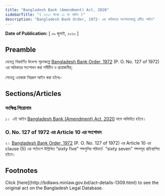 ```yaml
---
title: "Bangladesh Bank (Amendment) Act, 2020"
sidebarTitle: "( ২০২০ সনের ১২ নং আইন )"
description: "Bangladesh Bank Order, 1972- এর অধিকতর সংশোধনকল্পে প্রণীত আইন"
---
```


**Date of Publication:** [ ০৯ জুলাই, ২০২০ ]

## Preamble

যেহেতু নিম্নবর্ণিত উদ্দেশ্য পূরণকল্পে [Bangladesh Bank Order, 1972](/act-415.html "Bangladesh Bank Order, 1972 ") (P. O. No. 127 of 1972) এর অধিকতর সংশোধন করা সমীচীন ও প্রয়োজনীয়;

সেহেতু এতদ্বারা নিম্নরূপ আইন করা হইলঃ-

## Sections/Articles

### সংক্ষিপ্ত শিরোনাম

১।  এই আইন [Bangladesh Bank (Amendment) Act, 2020](/act-1309.html "Bangladesh Bank (Amendment) Act, 2020") নামে অভিহিত হইবে।

### O. No. 127 of 1972 এর Article 10 এর সংশোধন

২। [Bangladesh Bank Order, 1972](/act-415.html "Bangladesh Bank Order, 1972 ") (P. O. No. 127 of 1972) এর Article 10 এর clause (5) এর শর্তাংশে উল্লিখিত “sixty five” শব্দগুলির পরিবর্তে  “sixty seven” শব্দসমূহ প্রতিস্থাপিত হইবে।

## Footnotes

<Note>
  Click [here](http://bdlaws.minlaw.gov.bd/act-details-1309.html) to see the original act on the Bangladesh Legal Database.
</Note>
